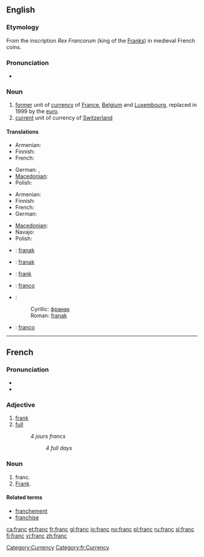 {{also|Franc}}
==English==

===Etymology===
From the inscription ''Rex Francorum'' (king of the [[Frank]]s) in medieval French coins.

===Pronunciation===
* {{IPA|/fɹæŋk/}}

===Noun===
{{wikipedia}}
{{en-noun}}

# [[former]] unit of [[currency]] of [[France]], [[Belgium]] and [[Luxembourg]], replaced in 1999 by the [[euro]].
# [[current]] unit of currency of [[Switzerland]]

====Translations====
{{trans-top|former currency of France and Belgium}}
* Armenian: {{t-|hy|ֆրանկ|tr=frank|sc=Armn|xs=Armenian}}
* Finnish: {{t-|fi|frangi}}
* French: {{t+|fr|franc|m}}
{{trans-mid}}
* German: {{t-|de|Franc|m}}, {{t+|de|Franken|m}}
* [[Macedonian]]: {{t|mk|франк|m|tr=frank|sc=Cyrl|xs=Macedonian}}
* Polish: {{l|pl|frank}} {{m}}
{{trans-bottom}}

{{trans-top|current currency of Switzerland}}
* Armenian: {{t-|hy|ֆրանկ|tr=frank|sc=Armn|xs=Armenian}}
* Finnish: {{t-|fi|frangi}}
* French: {{t+|fr|franc|m}}
* German: {{t+|de|Franken|m}}
{{trans-mid}}
* [[Macedonian]]: {{t|mk|франк|m|tr=frank|sc=Cyrl|xs=Macedonian}}
* Navajo: {{tø|nv|Swis Bikéyah Bi-Fwą}}
* Polish: {{l|pl|frank}} {{m}}
{{trans-bottom}}

{{checktrans-top}}
* {{ttbc|Bosnian}}: [[franak#Bosnian|franak]] {{m}}
* {{ttbc|Croatian}}: [[franak#Croatian|franak]] {{m}}
* {{ttbc|Estonian}}: [[frank]]
* {{ttbc|Italian}}: [[franco]] {{m}}
* {{ttbc|Serbian}}:
*: Cyrillic: [[франак#Serbian|франак]] {{m}}
*: Roman: [[franak#Serbian|franak]] {{m}}
* {{ttbc|Spanish}}: [[franco]] {{m}}
{{trans-bottom}}

{{anagrams:en/acfnr}}
[[Category:Currency]]

----

==French==

===Pronunciation===
* {{audio|Fr-franc.ogg|audio}}
* {{IPA|/fʀɑ̃/|lang=fr}}

===Adjective===
{{fr-adj|feminine=franche}}

# [[frank]]
# [[full]]
#: ''4 jours francs''
#:: ''4 full days''

===Noun===
{{fr-noun|m}}

# franc.
# [[Frank]].

====Related terms====
* [[franchement]]
* [[franchise]]

[[Category:fr:Currency]]

[[ca:franc]]
[[et:franc]]
[[fr:franc]]
[[gl:franc]]
[[io:franc]]
[[no:franc]]
[[pl:franc]]
[[ru:franc]]
[[sl:franc]]
[[fi:franc]]
[[vi:franc]]
[[zh:franc]]